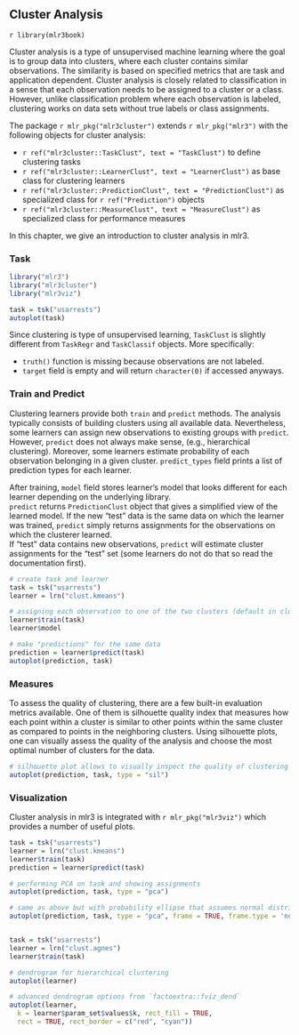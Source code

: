 ## Cluster Analysis {#cluster}

`r library(mlr3book)`

Cluster analysis is a type of unsupervised machine learning where the goal is to group data into clusters, where each cluster contains similar observations.
The similarity is based on specified metrics that are task and application dependent. 
Cluster analysis is closely related to classification in a sense that each observation needs to be assigned to a cluster or a class. 
However, unlike classification problem where each observation is labeled, clustering works on data sets without true labels or class assignments. 


The package `r mlr_pkg("mlr3cluster")` extends `r mlr_pkg("mlr3")` with the following objects for cluster analysis:

* `r ref("mlr3cluster::TaskClust", text = "TaskClust")` to define clustering tasks
* `r ref("mlr3cluster::LearnerClust", text = "LearnerClust")` as base class for clustering learners
* `r ref("mlr3cluster::PredictionClust", text = "PredictionClust")` as specialized class for `r ref("Prediction")` objects
* `r ref("mlr3cluster::MeasureClust", text = "MeasureClust")` as specialized class for performance measures

In this chapter, we give an introduction to cluster analysis in mlr3. 

### Task
```r
library("mlr3")
library("mlr3cluster")
library("mlr3viz")

task = tsk("usarrests")
autoplot(task)
```

Since clustering is type of unsupervised learning, `TaskClust` is slightly different from `TaskRegr` and `TaskClassif` objects. 
More specifically:

  * `truth()` function is missing because observations are not labeled. 
  * `target` field is empty and will return `character(0)` if accessed anyways. 


### Train and Predict
Clustering learners provide both `train` and `predict` methods. 
The analysis typically consists of building clusters using all available data. 
Nevertheless, some learners can assign new observations to existing groups with `predict`.
However, `predict` does not always make sense, (e.g., hierarchical clustering).
Moreover, some learners estimate probability of each observation belonging in a given cluster.
`predict_types` field prints a list of prediction types for each learner. 

After training, `model` field stores learner's model that looks different for each learner depending on the underlying library.  
`predict` returns `PredictionClust` object that gives a simplified view of the learned model. 
If the new "test" data is the same data on which the learner was trained, `predict` simply returns assignments for the observations on which the clusterer learned.  
If "test" data contains new observations, `predict` will estimate cluster assignments for the "test" set (some learners do not do that so read the documentation first).

```r
# create task and learner
task = tsk("usarrests")
learner = lrn("clust.kmeans")

# assigning each observation to one of the two clusters (default in clust.kmeans)
learner$train(task)
learner$model

# make "predictions" for the same data
prediction = learner$predict(task)
autoplot(prediction, task)
```


### Measures
To assess the quality of clustering, there are a few built-in evaluation metrics available. 
One of them is silhouette quality index that measures how each point within a cluster is similar to other points within the same cluster as compared to points in the neighboring clusters. 
Using silhouette plots, one can visually assess the quality of the analysis and choose the most optimal number of clusters for the data. 

```r
# silhouette plot allows to visually inspect the quality of clustering 
autoplot(prediction, task, type = "sil")
```


### Visualization
Cluster analysis in mlr3 is integrated with `r mlr_pkg("mlr3viz")` which provides a number of useful plots. 

```r
task = tsk("usarrests")
learner = lrn("clust.kmeans")
learner$train(task)
prediction = learner$predict(task)

# performing PCA on task and showing assignments
autoplot(prediction, task, type = "pca")

# same as above but with probability ellipse that assumes normal distribution
autoplot(prediction, task, type = "pca", frame = TRUE, frame.type = 'norm')


task = tsk("usarrests")
learner = lrn("clust.agnes")
learner$train(task)

# dendrogram for hierarchical clustering
autoplot(learner)

# advanced dendrogram options from `factoextra::fviz_dend`
autoplot(learner,
  k = learner$param_set$values$k, rect_fill = TRUE,
  rect = TRUE, rect_border = c("red", "cyan"))
```